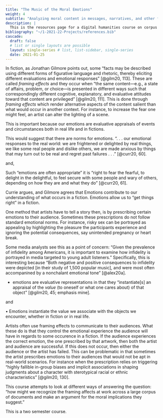 ```yaml
---
title: "The Music of the Moral Emotions"
weight: 4
subtitle: "Analyzing moral content in messages, narratives, and other forms of public discourse."
description: |
  This is the resources page for a digital humanities course on corpus analytics for philosophers. Analyzing moral content in messages, narratives, and other forms of public discourse.
bibliography: "~/1-2021-22-Projects/references.bib"
cascade:
  draft: false
  # list or single layouts are possible
  layout: single-series # list, list-sidebar, single-series
  date: 2021-01-25
---
```


In fiction, as Jonathan Gilmore points out, some “facts may be described using different forms of figurative language and rhetoric, thereby eliciting different evaluations and emotional responses” [@gilm20, 113]. These are called *framing effects* and they occur when “the same content—e.g., a state of affairs, problem, or choice—is presented in different ways such that correspondingly different cognitive, explanatory, and evaluative attitudes toward that content are privileged” [@gilm20, 111]. This is done through *framing effects* which render alternative aspects of the content salient than what would occur in another context. For instance, to increase the fear one might feel, an artist can alter the lighting of a scene.

This is important because our emotions are evaluative appraisals of events and circumstances both in real life and in fictions.

This would suggest that there are norms for emotions. “. . . our emotional responses to the real world: we are frightened or delighted by real things, we like some real people and dislike others, we are made anxious by things that may turn out to be real and regret past failures . . .” [@curr20, 60].

and,

Such “emotions are often appropriate” it is “right to fear the fearful, to delight in the delightful, to feel secure with some people and wary of others, depending on how they are and what they do” [@curr20, 61].

Currie argues, and Gilmore agrees that Emotions contribute to our understanding of what occurs in a fiction. Emotions allow us to “get things right” in a fiction.

One method that artists have to tell a story then, is by prescribing certain emotions to their audience. Sometimes these prescriptions do not follow standard emotional norms. For instance, risky sex can be portrayed as appealing by highlighting the pleasure the participants experience and ignoring the potential consequences, say unintended pregnancy or heart break. 

Some media analysts see this as a point of concern: “Given the prevalence of infidelity among Americans, it is important to examine how infidelity is portrayed in media targeted to young adult listeners.” Specifically, this is interesting because “Both negative and positive consequences to infidelity were depicted [in their study of 1,500 popular music], and were most often accompanined by a nonchalant emotional tone” [@alex20a]. 

* emotions are evaluative representations in that they “instantiate[s] an appraisal of the *value* (to oneself or what one cares about) of that object” [@gilm20, 45; emphasis mine].

and

• Emotions instantiate the value we associate with the objects we encounter, whether in fiction or in real life.

Artists often use framing effects to communicate to their audiences. What these do is that they control the emotional experience the audience will have in regards to some occurence in  a fiction. If the audience experiences the correct emotion, the one prescribed by that artwork, then both the artist and audience are successful. If this does not occur, then either the audience or the artist has failed. This can be problematic in that sometimes the artist prescribes emotions to their audiences that would not be apt in real-world scenarios. For instance when the prescription relies on triggering “highly fallible in-group biases and implicit associations in shaping judgments about a character with sterotypical racial or ethnic characteristics” [@gilm20, 130]. 

This course attempts to look at different ways of answering the question: “how might we recognize the framing affects at work across a large corpus of documents and make an argument for the moral implications they suggest.”

This is a two semester course.


